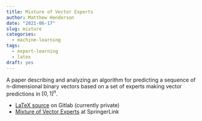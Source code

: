 ```yaml
---
title: Mixture of Vector Experts
author: Matthew Henderson
date: "2021-06-17"
slug: mixture
categories:
  - machine-learning
tags:
  - expert-learning
  - latex
draft: yes
---
```


A paper describing and analyzing an algorithm for predicting a sequence
of n-dimensional binary vectors based on a set of experts making vector
predictions in $[0,1]^n$.

- [LaTeX source](https://gitlab.com/mjhml/mixture) on Gitlab (currently private)
- [Mixture of Vector Experts](https://doi.org/10.1007/11564089_30) at SpringerLink
